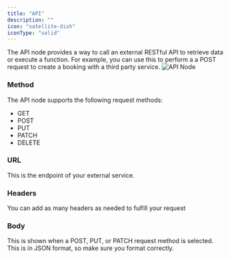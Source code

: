 ```yaml
---
title: "API"
description: ""
icon: "satellite-dish"
iconType: "solid"
---
```


The API node provides a way to call an external RESTful API to retrieve data or execute a function. For example, you
can use this to perform a a POST request to create a booking with a third party service.
![API Node](/images/api-node.png)

### Method

The API node supports the following request methods:

- GET
- POST
- PUT
- PATCH
- DELETE

### URL

This is the endpoint of your external service.

### Headers

You can add as many headers as needed to fulfill your request

### Body

This is shown when a POST, PUT, or PATCH request method is selected. This is in JSON format, so make sure you format
correctly.
